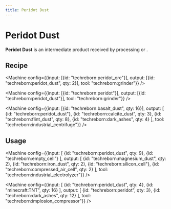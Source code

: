 ```yaml
---
title: Peridot Dust
---
```


<ItemImage file="peridot_dust" alt="Peridot Dust" size="200" />

# Peridot Dust

**Peridot Dust** is an intermediate product received by processing <McItem slug="techreborn:peridot" /> or <McItem slug="techreborn:peridot_ore" />.

## Recipe

<CraftingTable recipe="input techreborn:small_pile_of_peridot techreborn:small_pile_of_peridot air input techreborn:small_pile_of_peridot techreborn:small_pile_of_peridot air input air air air output techreborn:peridot_dust"/>

<Machine config={{input: [{id: "techreborn:peridot_ore"}], output: [{id: "techreborn:peridot_dust", qty: 2}], tool: "techreborn:grinder"}} />

<Machine config={{input: [{id: "techreborn:peridot"}], output: [{id: "techreborn:peridot_dust"}], tool: "techreborn:grinder"}} />

<Machine config={{input: [{id: "techreborn:basalt_dust", qty: 16}], output: [
  {id: "techreborn:peridot_dust"},
  {id: "techreborn:calcite_dust", qty: 3},
  {id: "techreborn:flint_dust", qty: 8},
  {id: "techreborn:dark_ashes", qty: 4}
], tool: "techreborn:industrial_centrifuge"}} />

## Usage

<Machine config={{input: [
  {id: "techreborn:peridot_dust", qty: 9},
  {id: "techreborn:empty_cell"}
], output: [
  {id: "techreborn:magnesium_dust", qty: 2},
  {id: "techreborn:iron_dust", qty: 2},
  {id: "techreborn:silicon_cell"},
  {id: "techreborn:compressed_air_cell", qty: 2}
], tool: "techreborn:industrial_electrolyzer"}} />

<CraftingTable recipe="input air air air input air techreborn:peridot_dust air input air air air output techreborn:small_pile_of_peridot,4"/>

<Machine config={{input: [
  {id: "techreborn:peridot_dust", qty: 4},
  {id: "minecraft:TNT", qty: 16}
], output: [
  {id: "techreborn:peridot", qty: 3},
  {id: "techreborn:dark_ashes", qty: 12}
], tool: "techreborn:implosion_compressor"}} />
